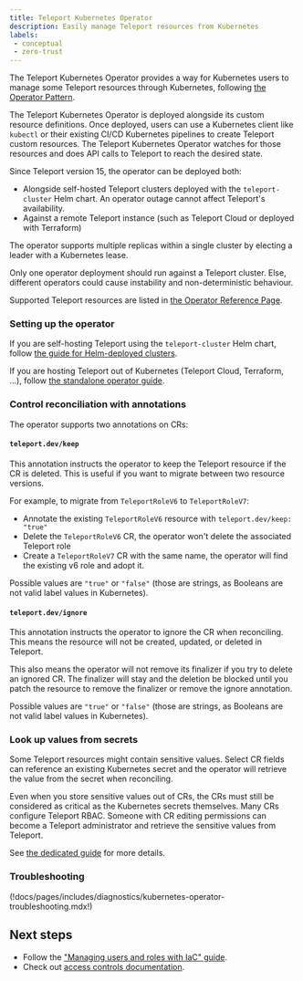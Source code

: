 ```yaml
---
title: Teleport Kubernetes Operator
description: Easily manage Teleport resources from Kubernetes
labels:
 - conceptual
 - zero-trust
---
```


The Teleport Kubernetes Operator provides a way for Kubernetes users to manage some Teleport resources through
Kubernetes, following [the Operator Pattern](https://kubernetes.io/docs/concepts/extend-kubernetes/operator/).

The Teleport Kubernetes Operator is deployed alongside its custom resource definitions. Once deployed, users
can use a Kubernetes client like `kubectl` or their existing CI/CD Kubernetes pipelines to create Teleport
custom resources. The Teleport Kubernetes Operator watches for those resources and does API calls to Teleport to
reach the desired state.  

Since Teleport version 15, the operator can be deployed both:
- Alongside self-hosted Teleport clusters deployed with the `teleport-cluster` Helm chart.
  An operator outage cannot affect Teleport's availability.
- Against a remote Teleport instance (such as Teleport Cloud or deployed with Terraform)

The operator supports multiple replicas within a single cluster by electing a
leader with a Kubernetes lease.

<Admonition type="warning">
Only one operator deployment should run against a Teleport cluster. Else, different operators
could cause instability and non-deterministic behaviour.
</Admonition>

Supported Teleport resources are listed in [the Operator Reference Page](../../../reference/operator-resources/operator-resources.mdx).

### Setting up the operator

If you are self-hosting Teleport using the `teleport-cluster` Helm chart,
follow [the guide for Helm-deployed clusters](teleport-operator-helm.mdx).

If you are hosting Teleport out of Kubernetes (Teleport Cloud, Terraform, ...),
follow [the standalone operator guide](teleport-operator-standalone.mdx).

### Control reconciliation with annotations

The operator supports two annotations on CRs:

#### `teleport.dev/keep`

This annotation instructs the operator to keep the Teleport resource if the CR is deleted.
This is useful if you want to migrate between two resource versions.

For example, to migrate from `TeleportRoleV6` to `TeleportRoleV7`:
- Annotate the existing `TeleportRoleV6` resource with `teleport.dev/keep: "true"`
- Delete the `TeleportRoleV6` CR, the operator won't delete the associated Teleport role
- Create a `TeleportRoleV7` CR with the same name, the operator will find the existing v6 role and adopt it.

Possible values are `"true"` or `"false"` (those are strings, as Booleans are not valid label values in Kubernetes).

#### `teleport.dev/ignore`

This annotation instructs the operator to ignore the CR when reconciling.
This means the resource will not be created, updated, or deleted in Teleport.

This also means the operator will not remove its finalizer if you try to delete an ignored CR.
The finalizer will stay and the deletion be blocked until you patch the resource to remove the
finalizer or remove the ignore annotation.

Possible values are `"true"` or `"false"` (those are strings, as Booleans are not valid label values in Kubernetes).

### Look up values from secrets

Some Teleport resources might contain sensitive values. Select CR fields can reference an existing
Kubernetes secret and the operator will retrieve the value from the secret when reconciling.

Even when you store sensitive values out of CRs, the CRs must still be considered as critical as
the Kubernetes secrets themselves. Many CRs configure Teleport RBAC. Someone with CR editing permissions can become a
Teleport administrator and retrieve the sensitive values from Teleport.

See [the dedicated guide](secret-lookup.mdx) for more details.

### Troubleshooting

(!docs/pages/includes/diagnostics/kubernetes-operator-troubleshooting.mdx!)

## Next steps

- Follow the ["Managing users and roles with IaC" guide](../managing-resources/user-and-role.mdx).
- Check out [access controls documentation](../../authentication/authentication.mdx).
